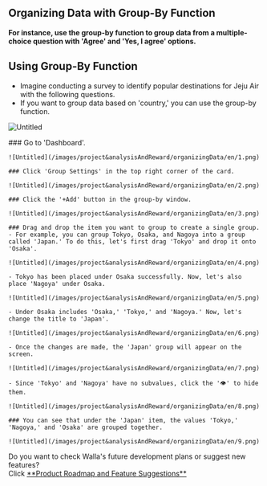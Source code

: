 
## Organizing Data with Group-By Function

<Callout type='info' emoji="🔔">**For instance, use the group-by function to group data from a multiple-choice question with 'Agree' and 'Yes, I agree' options.**</Callout>

## Using Group-By Function

- Imagine conducting a survey to identify popular destinations for Jeju Air with the following questions.
- If you want to group data based on 'country,' you can use the group-by function.

![Untitled](/images/project&analysisAndReward/organizingData/en/0.png)

<Steps>
    ### Go to 'Dashboard'.

    ![Untitled](/images/project&analysisAndReward/organizingData/en/1.png)

    ### Click 'Group Settings' in the top right corner of the card.

    ![Untitled](/images/project&analysisAndReward/organizingData/en/2.png)

    ### Click the '+Add' button in the group-by window.

    ![Untitled](/images/project&analysisAndReward/organizingData/en/3.png)

    ### Drag and drop the item you want to group to create a single group.
    - For example, you can group Tokyo, Osaka, and Nagoya into a group called 'Japan.' To do this, let's first drag 'Tokyo' and drop it onto 'Osaka'.

    ![Untitled](/images/project&analysisAndReward/organizingData/en/4.png)

    - Tokyo has been placed under Osaka successfully. Now, let's also place 'Nagoya' under Osaka.

    ![Untitled](/images/project&analysisAndReward/organizingData/en/5.png)

    - Under Osaka includes 'Osaka,' 'Tokyo,' and 'Nagoya.' Now, let's change the title to 'Japan'.

    ![Untitled](/images/project&analysisAndReward/organizingData/en/6.png)

    - Once the changes are made, the 'Japan' group will appear on the screen.

    ![Untitled](/images/project&analysisAndReward/organizingData/en/7.png)

    - Since 'Tokyo' and 'Nagoya' have no subvalues, click the '👁' to hide them.

    ![Untitled](/images/project&analysisAndReward/organizingData/en/8.png)

    ### You can see that under the 'Japan' item, the values 'Tokyo,' 'Nagoya,' and 'Osaka' are grouped together.

    ![Untitled](/images/project&analysisAndReward/organizingData/en/9.png)

</Steps>

<Callout type='info' emoji="🔔">
    Do you want to check Walla's future development plans or suggest new features? <br/>Click <a
    href='https://google.com'
    target="_blank"
    rel="noopener noreferrer"
    style={{textDecoration: 'underline'}}>**Product
    Roadmap and Feature Suggestions**</a>
</Callout>